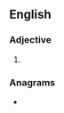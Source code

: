 ==English==

===Adjective===
{{head|en|adjective comparative form}}

# {{en-comparative of|bitchy}}

===Anagrams===
* {{anagrams|en|a=bcehiirt|Birchite}}